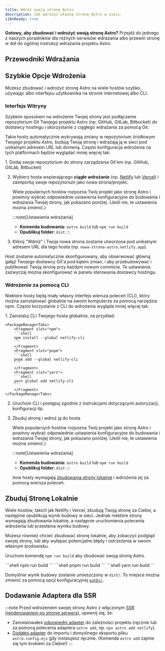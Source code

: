 ```yaml
---
title: Wdróż swoją stronę Astro
description: Jak wdrożyć własną stronę Astro w sieci.
i18nReady: true
---
```



**Gotowy, aby zbudować i wdrożyć swoją stronę Astro?** Przejdź do jednego z naszych poradników dla różnych serwisów wdrażania albo przewiń stronę w dół do ogólnej instrukcji wdrażania projektu Astro.

## Przewodniki Wdrażania

<DeployGuidesNav />

## Szybkie Opcje Wdrożenia

Możesz zbudować i wdrożyć stronę Astro na wiele hostów szybko, używając albo interfejsu użytkownika na stronie internetowej albo CLI.

### Interfejs Witryny

Szybkim sposobem na wdrożenie Twojej strony jest podłączenie repozytorium Git Twojego projektu Astro (np. GitHub, GitLab, Bitbucket) do dostawcy hostingu i skorzystanie z ciągłego wdrażania za pomocą Git.

Takie hosty automatycznie wykrywają zmiany w repozytorium źródłowym Twojego projektu Astro, budują Twoją stronę i wdrażają ją w sieci pod unikalnym adresem URL lub domeną. Często konfiguracja wdrożenia na tych platformach będzie wyglądać mniej więcej tak:

<Steps>
1. Dodaj swoje repozytorium do strony zarządzania Git'em (np. GitHub, GitLab, Bitbucket)

2. Wybierz hosta wspierającego **ciągłe wdrażanie** (np. [Netlify](/pl/guides/deploy/netlify/) lub [Vercel](/pl/guides/deploy/vercel/)) i zaimportuj swoje repozytorium jako nowa strona/projekt.

    Wiele popularnych hostów rozpozna Twój projekt jako stronę Astro i powinny wybrać odpowiednie ustawienia konfiguracyjne do budowania i wdrażania Twojej strony, jak pokazano poniżej. (Jeśli nie, te ustawienia można zmienić.)

    :::note[Ustawienia wdrażania]
    - **Komenda budowania:** `astro build` lub `npm run build`
    - **Opublikuj folder:** `dist`
    :::

3. Kliknij "Wdróż" i Twoja nowa strona zostanie utworzona pod unikalnym adresem URL dla tego hosta (np. `nowa-strona-astro.netlify.app`).
</Steps>

Host zostanie automatycznie skonfigurowany, aby obserwować główną gałąź Twojego dostawcy Git'a pod kątem zmian, i aby przebudowywać i publikować Twoją stronę przy każdym nowym commicie. Te ustawienia zazwyczaj można skonfigurować w panelu sterowania dostawcy hostingu.

### Wdrożenie za pomocą CLI

Niektóre hosty będą miały własny interfejs wiersza poleceń (CLI), który można zainstalować globalnie na swoim komputerze za pomocą narzędzia npm. Często korzystanie z CLI do wdrożenia wygląda mniej więcej tak:

<Steps>
1. Zainstaluj CLI Twojego hosta globalnie, na przykład:

    <PackageManagerTabs>
        <Fragment slot="npm">
        ```shell
        npm install --global netlify-cli
        ```
        </Fragment>
        <Fragment slot="pnpm">
        ```shell
        pnpm add --global netlify-cli
        ```
        </Fragment>
        <Fragment slot="yarn">
        ```shell
        yarn global add netlify-cli
        ```
        </Fragment>
    </PackageManagerTabs>

2. Uruchom CLI i postępuj zgodnie z instrukcjami dotyczącymi autoryzacji, konfiguracji itp.

3. Zbuduj stronę i wdroż ją do hosta

    Wiele popularnych hostów rozpozna Twój projekt jako stronę Astro i powinny wybrać odpowiednie ustawienia konfiguracyjne do budowania i wdrażania Twojej strony, jak pokazano poniżej. (Jeśli nie, te ustawienia można zmienić.)

    :::note[Ustawienia wdrażania]
    - **Komenda budowania:** `astro build` lub `npm run build`
    - **Opublikuj folder:** `dist`
    :::


    Inne hosty wymagają [zbudowania strony lokalnie](#zbuduj-stronę-lokalnie) i wdrożenia jej za pomocą wiersza poleceń.
</Steps>

## Zbuduj Stronę Lokalnie

Wiele hostów, takich jak Netlify i Vercel, zbudują Twoją stronę za Ciebie, a następnie opublikują wynik budowy w sieci. Jednak niektóre strony wymagają zbudowania lokalnie, a następnie uruchomienia polecenia wdrożenia lub przesłania wyniku budowy.

Możesz również chcieć zbudować stronę lokalnie, aby zobaczyć podgląd swojej strony, lub aby wyłapać potencjalne błędy i ostrzeżenia w swoim własnym środowisku.

Uruchom komendę `npm run build` aby zbudować swoją stronę Astro.

<PackageManagerTabs>
      <Fragment slot="npm">
      ```shell
      npm run build
      ```
      </Fragment>
      <Fragment slot="pnpm">
      ```shell
      pnpm run build
      ```
      </Fragment>
      <Fragment slot="yarn">
      ```shell
      yarn run build
      ```
      </Fragment>
  </PackageManagerTabs>

Domyślnie wynik budowy zostanie umieszczony w `dist/`. To miejsce można zmienić za pomocą opcji konfiguracyjnej [`outDir`](/pl/reference/configuration-reference/#outdir).

## Dodawanie Adaptera dla SSR

:::note
Przed wdrożeniem swojej strony Astro z włączonym [SSR (renderowaniem po stronie serwera)](/pl/guides/server-side-rendering/), upewnij się, że:

- Zainstalowałeś [odpowiedni adapter](/pl/guides/server-side-rendering/) do zależności projektu (ręcznie lub za pomocą polecenia adaptera `astro add`, np. `npx astro add netlify`).
- [Dodałeś adapter](/pl/reference/configuration-reference/#integrations) do importu i domyślnego eksportu pliku `astro.config.mjs` gdy instalujesz ręcznie. (Komenda `astro add` zajmie się tym krokiem za Ciebie!)
:::
